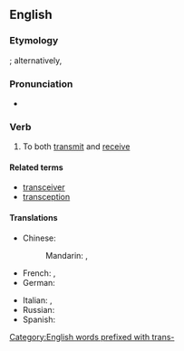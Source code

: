 ==English==

===Etymology===
{{blend|transmit|receive|lang=en}}; alternatively, {{back-form|transceiver|nocap=1|lang=en}}

===Pronunciation===
* {{IPA|/trænˈsiv/|lang=en}}

===Verb===
{{en-verb|transceiv}}

# {{context|of a communications device|lang=en}} To both [[transmit]] and [[receive]]

====Related terms====
* [[transceiver]]
* [[transception]] {{qualifier|rare}}

====Translations====
{{trans-top|transmit and receive}}
* Chinese:
*: Mandarin: {{t|cmn|收發|sc=Hani}}, {{t+|cmn|收发|tr=shōufā|sc=Hani}}
* French: {{t+|fr|transmettre}}, {{t+|fr|recevoir}}
* German: {{t|de|übermitteln}}
{{trans-mid}}
* Italian: {{t|it|ricetrasmettere}}, {{t|it|transricevere}}
* Russian: {{t|ru|передава́ть и получа́ть}}
* Spanish: {{t|es|transceptar}}
{{trans-bottom}}

[[Category:English words prefixed with trans-]]